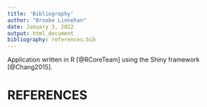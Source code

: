 ```yaml
---
title: 'Bibliography'
author: "Brooke Linnehan"
date: January 3, 2022
output: html_document
bibliography: references.bib
---
```


Application written in R [@RCoreTeam] using the Shiny framework [@Chang2015].

# REFERENCES